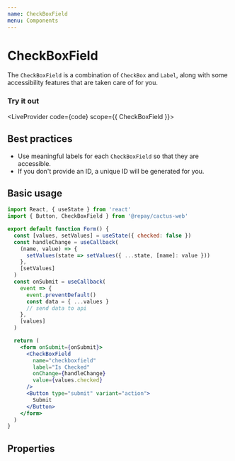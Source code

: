 ```yaml
---
name: CheckBoxField
menu: Components
---
```



# CheckBoxField

The `CheckBoxField` is a combination of `CheckBox` and `Label`, along with some accessibility features that are taken care of for you.

### Try it out


<LiveProvider code={code} scope={{ CheckBoxField }}>
  <LiveEditor style={livePreviewStyle} />
  <LiveError />
  <LivePreview />
</LiveProvider>

## Best practices

- Use meaningful labels for each `CheckBoxField` so that they are accessible.
- If you don't provide an ID, a unique ID will be generated for you.

## Basic usage

```jsx
import React, { useState } from 'react'
import { Button, CheckBoxField } from '@repay/cactus-web'

export default function Form() {
  const [values, setValues] = useState({ checked: false })
  const handleChange = useCallback(
    (name, value) => {
      setValues(state => setValues({ ...state, [name]: value }))
    },
    [setValues]
  )
  const onSubmit = useCallback(
    event => {
      event.preventDefault()
      const data = { ...values }
      // send data to api
    },
    [values]
  )

  return (
    <form onSubmit={onSubmit}>
      <CheckBoxField
        name="checkboxfield"
        label="Is Checked"
        onChange={handleChange}
        value={values.checked}
      />
      <Button type="submit" variant="action">
        Submit
      </Button>
    </form>
  )
}
```

## Properties

<PropsTable of={CheckBoxField} />

